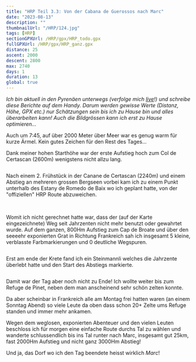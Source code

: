 ```yaml
---
title: "HRP Teil 3.3: Von der Cabana de Guerossos nach Marc"
date: "2023-08-13"
description: ""
thumbnailUrl: "/HRP/124.jpg"
tags: [HRP]
sectionGPXUrl: /HRP/gpx/HRP_todo.gpx
fullGPXUrl: /HRP/gpx/HRP_ganz.gpx
distance: 25
ascent: 2000
descent: 2800
max: 2740
days: 1
duration: 13
global: true
---
```


*Ich bin aktuell in den Pyrenäen unterwegs (verfolge mich <a href="/live">live</a>!) und schreibe diese Berichte auf dem Handy. Darum werden gewisse Werte (Distanz, Höhe, GPX etc.) nur Schätzungen sein bis ich zu Hause bin und alles überarbeiten kann! Auch die Bildgrössen kann ich erst zu Hause optimieren...*

Auch um 7:45, auf über 2000 Meter über Meer war es genug warm für kurze Ärmel. Kein gutes Zeichen für den Rest des Tages...

Dank meiner hohen Starthöhe war der erste Aufstieg hoch zum Col de Certascan (2600m) wenigstens nicht allzu lang.


<Img imageUrl="/HRP/121.jpg" description="" />

Nach einem 2. Frühstück in der Canane de Certascan (2240m) und einem Abstieg an mehreren grossen Bergseen vorbei kam ich zu einem Punkt unterhalb des Estany de Romedo de Baix wo ich geplant hatte, von der "offiziellen" HRP Route abzuweichen.

<Img imageUrl="/HRP/122.jpg" description="" />


 
<Img imageUrl="/HRP/123.jpg" description="" />

Womit ich nicht gerechnet hatte war, dass der (auf der Karte eingezeichnete) Weg seit Jahrzenten nicht mehr benutzt oder gewahrtet wurde. Auf dem ganzen, 800Hm Aufstieg zum Cap de Broate und über den seeeehr exponierten Grat in Richtung Frankreich sah ich insgesamt 5 kleine, verblasste Farbmarkierungen und 0 deutliche Wegspuren.

<Img imageUrl="/HRP/124.jpg" description="Lac de Certascan (und Cabane) weit hinten sichtbar" />

Erst am ende der Krete fand ich ein Steinmannli welches die Jahrzente überlebt hatte und den Start des Abstiegs markierte.

<Img imageUrl="/HRP/125.jpg" description="Links Frankreich, rechts Spanien" />

Damit war der Tag aber noch nicht zu Ende! Ich wollte weiter bis zum Refuge de Pinet, neben dem man anscheinend sehr schön zelten konnte.

Da aber scheinbar in Frankreich alle am Montag frei hatten waren (an einem Sonntag Abend) so viele Leute da oben dass schon 20+ Zelte ums Refuge standen und immer mehr ankamen.

Wegen dem weglosen, exponierten Abenteuer und den vielen Leuten beschloss ich für morgen eine einfache Route durchs Tal zu wählen und wanderte schlussendlich bis ins Tal runter nach Marc, insgesamt gut 25km, fast 2000Hm Aufstieg und nicht ganz 3000Hm Abstieg! 

Und ja, das Dorf wo ich den Tag beendete heisst wirklich _Marc_!
